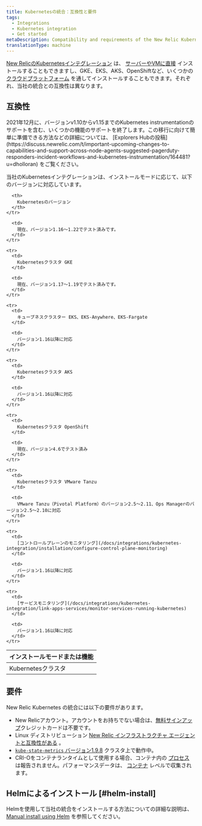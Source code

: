 ```yaml
---
title: Kubernetesの統合：互換性と要件
tags:
  - Integrations
  - Kubernetes integration
  - Get started
metaDescription: Compatibility and requirements of the New Relic Kubernetes integration.
translationType: machine
---
```


[New RelicのKubernetesインテグレーション](/docs/integrations/kubernetes-integration/get-started/introduction-kubernetes-integration) は、 [サーバーやVMに直接](/docs/integrations/kubernetes-integration/installation/kubernetes-installation-configuration#install) インストールすることもできますし、GKE、EKS、AKS、OpenShiftなど、いくつかの [クラウドプラットフォーム](/docs/integrations/kubernetes-integration/installation/kubernetes-installation-configuration#cloud-platforms) を通してインストールすることもできます。それぞれ、当社の統合との互換性は異なります。

## 互換性

<Callout title="有効期限（EOL）の通知">
  2021年12月に、バージョンv1.10からv1.15までのKubernetes instrumentationのサポートを含む、いくつかの機能のサポートを終了します。この移行に向けて簡単に準備できる方法などの詳細については、 [Explorers Hubの投稿](https://discuss.newrelic.com/t/important-upcoming-changes-to-capabilities-and-support-across-node-agents-suggested-pagerduty-responders-incident-workflows-and-kubernetes-instrumentation/164481?u=dholloran) をご覧ください。
</Callout>

当社のKubernetesインテグレーションは、インストールモードに応じて、以下のバージョンに対応しています。

<table>
  <thead>
    <tr>
      <th style={{ width: "300px" }}>
        インストールモードまたは機能
      </th>

      <th>
        Kubernetesのバージョン
      </th>
    </tr>
  </thead>

  <tbody>
    <tr>
      <td>
        Kubernetesクラスタ
      </td>

      <td>
        現在、バージョン1.16～1.22でテスト済みです。
      </td>
    </tr>

    <tr>
      <td>
        Kubernetesクラスタ GKE
      </td>

      <td>
        現在、バージョン1.17～1.19でテスト済みです。
      </td>
    </tr>

    <tr>
      <td>
        キューブネスクラスター EKS、EKS-Anywhere、EKS-Fargate
      </td>

      <td>
        バージョン1.16以降に対応
      </td>
    </tr>

    <tr>
      <td>
        Kubernetesクラスタ AKS
      </td>

      <td>
        バージョン1.16以降に対応
      </td>
    </tr>

    <tr>
      <td>
        Kubernetesクラスタ OpenShift
      </td>

      <td>
        現在、バージョン4.6でテスト済み
      </td>
    </tr>

    <tr>
      <td>
        Kubernetesクラスタ VMware Tanzu
      </td>

      <td>
        VMware Tanzu（Pivotal Platform）のバージョン2.5～2.11、Ops Managerのバージョン2.5～2.10に対応
      </td>
    </tr>

    <tr>
      <td>
        [コントロールプレーンのモニタリング](/docs/integrations/kubernetes-integration/installation/configure-control-plane-monitoring)
      </td>

      <td>
        バージョン1.16以降に対応
      </td>
    </tr>

    <tr>
      <td>
        [サービスモニタリング](/docs/integrations/kubernetes-integration/link-apps-services/monitor-services-running-kubernetes)
      </td>

      <td>
        バージョン1.16以降に対応
      </td>
    </tr>
  </tbody>
</table>

## 要件

New Relic Kubernetes の統合には以下の要件があります。

* New Relicアカウント。アカウントをお持ちでない場合は、[無料サインアップ](https://newrelic.com/signup)クレジットカードは不要です。
* Linux ディストリビューション [New Relic インフラストラクチャ エージェントと互換性がある](/docs/infrastructure/new-relic-infrastructure/getting-started/compatibility-requirements-new-relic-infrastructure#operating-systems) 。
* [`kube-state-metrics` バージョン1.9.8](https://github.com/kubernetes/kube-state-metrics) クラスタ上で動作中。
* CRI-Oをコンテナランタイムとして使用する場合、コンテナ内の [プロセス](/attribute-dictionary/?event=ProcessSample) は報告されません。パフォーマンスデータは、 [コンテナ](/docs/integrations/kubernetes-integration/understand-use-data/find-use-your-kubernetes-data#container-data) レベルで収集されます。

## Helmによるインストール [#helm-install]

Helmを使用して当社の統合をインストールする方法についての詳細な説明は、 [Manual install using Helm](/docs/integrations/kubernetes-integration/installation/install-kubernetes-integration-using-helm#h2-compatibility-and-requirements) を参照してください。